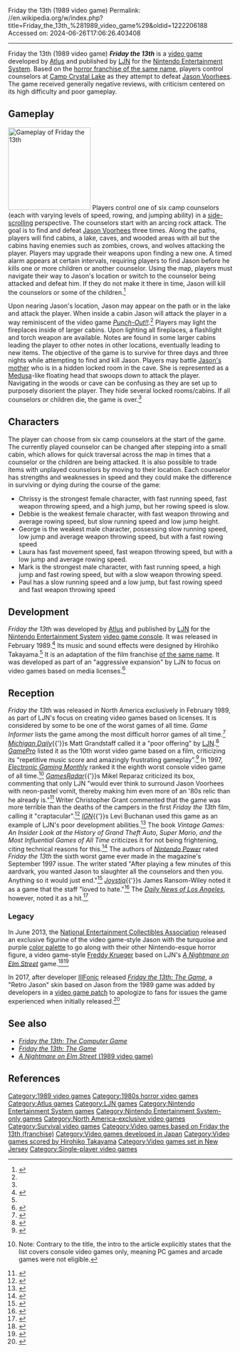 Friday the 13th (1989 video game)
Permalink: //en.wikipedia.org/w/index.php?title=Friday_the_13th_%281989_video_game%29&oldid=1222206188
Accessed on: 2024-06-26T17:06:26.403408



------
Friday the 13th (1989 video game)
{{short description|1989 video game}}
{{Infobox video game
| title = Friday the 13th
| image = Friday the 13th NES.png
| developer = [[Atlus]]<ref>{{cite web|url=http://gdri.smspower.org/wiki/index.php/Atlus | title= Atlus | publisher= GDRI | access-date= 2015-08-16}}</ref>
| publisher = [[LJN]]
| composer = Hirohiko Takayama
| platforms = [[Nintendo Entertainment System]]
| released = {{vgrelease|NA|February 1989}}
| genre = 
| modes = [[Single-player video game|Single player]]
}}
'''''Friday the 13th''''' is a [[video game]] developed by [[Atlus]] and published by [[LJN]] for the [[Nintendo Entertainment System]]. Based on the [[Friday the 13th (franchise)|horror franchise of the same name]], players control counselors at [[Camp Crystal Lake]] as they attempt to defeat [[Jason Voorhees]]. The game received generally negative reviews, with criticism centered on its high difficulty and poor gameplay.

==Gameplay==
[[File:Friday the 13th gameplay.png|left|thumb|185px|Gameplay of ''Friday the 13th'']]
Players control one of six camp counselors (each with varying levels of speed, rowing, and jumping ability) in a [[side-scrolling]] perspective. The counselors start with an arcing rock attack. The goal is to find and defeat [[Jason Voorhees]] three times. Along the paths, players will find cabins, a lake, caves, and wooded areas with all but the cabins having enemies such as zombies, crows, and wolves attacking the player. Players may upgrade their weapons upon finding a new one. A timed alarm appears at certain intervals, requiring players to find Jason before he kills one or more children or another counselor. Using the map, players must navigate their way to Jason's location or switch to the counselor being attacked and defeat him. If they do not make it there in time, Jason will kill the counselors or some of the children.<ref name=manual>{{cite book | title=Friday the 13th | type=instruction booklet| publisher=[[LJN Toys Ltd.]] |date=February 1989 | id=NES-F3-USA }}</ref>
 	
Upon nearing Jason's location, Jason may appear on the path or in the lake and attack the player. When inside a cabin Jason will attack the player in a way reminiscent of the video game ''[[Punch-Out!! (NES)|Punch-Out!!]]''.<ref name="gamepro"/> Players may light the fireplaces inside of larger cabins. Upon lighting all fireplaces, a flashlight and torch weapon are available. Notes are found in some larger cabins leading the player to other notes in other locations, eventually leading to new items. The objective of the game is to survive for three days and three nights while attempting to find and kill Jason. Players may battle [[Pamela Voorhees|Jason's mother]] who is in a hidden locked room in the cave. She is represented as a [[Medusa]]-like floating head that swoops down to attack the player.  Navigating in the woods or cave can be confusing as they are set up to purposely disorient the player. They hide several locked rooms/cabins. If all counselors or children die, the game is over.<ref name=manual />

==Characters==
The player can choose from six camp counselors at the start of the game. The currently played counselor can be changed after stepping into a small cabin, which allows for quick traversal across the map in times that a counselor or the children are being attacked. It is also possible to trade items with unplayed counselors by moving to their location. Each counselor has strengths and weaknesses in speed and they could make the difference in surviving or dying during the course of the game:
*Chrissy is the strongest female character, with fast running speed, fast weapon throwing speed, and a high jump, but her rowing speed is slow.
*Debbie is the weakest female character, with fast weapon throwing and average rowing speed, but slow running speed and low jump height.
*George is the weakest male character, possessing slow running speed, low jump and average weapon throwing speed, but with a fast rowing speed
*Laura has fast movement speed, fast weapon throwing speed, but with a low jump and average rowing speed.
*Mark is the strongest male character, with fast running speed, a high jump and fast rowing speed, but with a slow weapon throwing speed.
*Paul has a slow running speed and a low jump, but fast rowing speed and fast weapon throwing speed

==Development==
''Friday the 13th'' was developed by [[Atlus]] and published by [[LJN]] for the [[Nintendo Entertainment System]] [[video game console]]. It was released in February 1989.<ref name="gfaqs">{{cite web|url=http://www.gamefaqs.com/nes/563418-friday-the-13th/data |title=Friday the 13th Release Information for NES |publisher=GameFAQs |access-date=2010-10-18}}</ref> Its music and sound effects were designed by Hirohiko Takayama.<ref name="gfaqs"/> It is an adaptation of the film franchise [[Friday the 13th (franchise)|of the same name]]. It was developed as part of an "aggressive expansion" by LJN to focus on video games based on media licenses.<ref>{{cite book|last1=Steinbock|first1=Dan|title=Triumph and erosion in the American media and entertainment industries|date=1995|publisher=Quorum Books|location=Westport, Conn. [u.a.]|isbn=9780899309149|edition=1. publ.|url-access=registration|url=https://archive.org/details/triumpherosionin00stei}}</ref>

==Reception==
''Friday the 13th'' was released in North America exclusively in February 1989, as part of LJN's focus on creating video games based on licenses. It is considered by some to be one of the worst games of all time.
''Game Informer'' lists the game among the most difficult horror games of all time.<ref>{{cite magazine | title = The Wrong Kind of Scary: Worst Horror Games Ever| magazine = Game Informer| issue = 186 | pages = 120| publisher = [[GameStop]]| date = October 2008 | url = https://www.gameinformer.com/b/features/archive/2012/10/31/the-wrong-kind-of-scary-worst-horror-games-ever.aspx | access-date = 2010-10-18}}</ref> ''[[The Michigan Daily|Michigan Daily]]''{{'}}s Matt Grandstaff called it a "poor offering" by [[LJN]].<ref>{{cite web|last = Grandstaff| first= Matt|url=http://www.michigandaily.com/content/videogames-movies-make-formidable-mix-gamecubes-rogue-leader |title=Videogames, movies make formidable mix with Gamecube''s ''Rogue Leader'' |publisher=The Michigan Daily |date=2001-11-27 |access-date=2010-10-18}}</ref> ''[[GamePro]]'' listed it as the 10th worst video game based on a film, criticizing its "repetitive music score and amazingly frustrating gameplay".<ref name="gamepro">{{cite web|last=Smithee |first=Alan |url=http://www.gamepro.com/article/features/36530/10-to-1-the-worst-movie-games-ever/ |title=10 to 1: The Worst Movie Games Ever, Feature Story from |publisher=GamePro |date=2004-07-02 |access-date=2010-10-18|archive-url=https://web.archive.org/web/20100525230638/http://www.gamepro.com/article/features/36530/10-to-1-the-worst-movie-games-ever/|archive-date=2010-05-25}}</ref> In 1997, ''[[Electronic Gaming Monthly]]'' ranked it the eighth worst console video game of all time.<ref>{{cite magazine |title=The Top 10 Worst Games of All Time |magazine=[[Electronic Gaming Monthly]]|issue=100 |publisher=[[Ziff Davis]] |date=November 1997|page=107}} Note: Contrary to the title, the intro to the article explicitly states that the list covers console video games only, meaning PC games and arcade games were not eligible.</ref> ''[[GamesRadar]]''{{'}}s Mikel Reparaz criticized its box, commenting that only LJN "would ever think to surround Jason Voorhees with neon-pastel vomit, thereby making him even more of an '80s relic than he already is."<ref>{{cite web|last = Reparaz|first = Mikel|url=http://www.gamesradar.com/f/totally-80s-box-art/a-2009050715243615024/p-2 |title=Totally '80s box art! (page 2) |publisher=GamesRadar |date=2009-05-07 |access-date=2010-10-18}}</ref> Writer Christopher Grant commented that the game was more terrible than the deaths of the campers in the first ''Friday the 13th'' film, calling it "craptacular".<ref>{{cite web|last=Grant |first=Christopher |url=http://www.joystiq.com/2007/04/13/happy-friday-the-13th-destroy-jason-if-you-can/ |title=Happy Friday the 13th! Destroy Jason ... if you can! |publisher=Joystiq |date=2007-04-13 |access-date=2010-10-18}}</ref> ''[[IGN]]''{{'}}s Levi Buchanan used this game as an example of LJN's poor development abilities.<ref>{{cite web|last = Buchanan | first = Levi |url=http://retro.ign.com/articles/108/1087266p1.html |title=An NES Nightmare on Elm Street – NES Feature at IGN |publisher=IGN |date=2010-04-30 |access-date=2010-10-18}}</ref> The book ''Vintage Games: An Insider Look at the History of Grand Theft Auto, Super Mario, and the Most Influential Games of All Time'' criticizes it for not being frightening, citing technical reasons for this.<ref>{{cite book|url=https://books.google.com/books?id=M_bFdsP9L7oC |title=Vintage games: an insider look at ... – Google Books |access-date=2010-10-18|isbn=9780240811468 |year=2009 |last1=Loguidice |first1=Bill |last2=Barton |first2=Matt |publisher=Focal Press/Elsevier }}</ref> The authors of ''[[Nintendo Power]]'' rated ''Friday the 13th'' the sixth worst game ever made in the magazine's September 1997 issue. The writer stated "After playing a few minutes of this aardvark, you wanted Jason to slaughter all the counselors and then you. Anything so it would just end."<ref>{{cite magazine | title = Along With the Best Comest the...10 Worst Games of All Time| magazine = Nintendo Power| issue = 100 | pages = 97| publisher = [[Nintendo]] | date = September 1997 }}</ref> ''[[Joystiq]]''{{'}}s James Ransom-Wiley noted it as a game that the staff "loved to hate."<ref>{{cite web|url=http://www.joystiq.com/2005/09/21/nes-spoof-friday-the-13th-part-deux|title=NES spoof: Friday the 13th Part Deux|author=James Ransom-Wiley}}</ref> The ''[[Los Angeles Daily News|Daily News of Los Angeles]]'', however, noted it as a hit.<ref>{{cite journal |date=July 1, 1990 |title=VIDEO GAMES TOY WITH BLOCKBUSTERS |journal=Los Angeles Daily News |publisher= MediaNews Group |url=http://nl.newsbank.com/nl-search/we/Archives?p_product=LA&p_theme=la&p_action=search&p_maxdocs=200&p_topdoc=1&p_text_direct-0=0EF60C949671B243&p_field_direct-0=document_id&p_perpage=10&p_sort=YMD_date:D&s_trackval=GooglePM |access-date=2012-03-26 }}</ref>

===Legacy=== 
In June 2013, the [[National Entertainment Collectibles Association]] released an exclusive figurine of the video game-style Jason with the turquoise and purple [[Palette (computing)|color palette]] to go along with their other Nintendo-esque horror figure, a video game-style [[Freddy Krueger]] based on LJN's ''[[A Nightmare on Elm Street (video game)|A Nightmare on Elm Street]]'' game.<ref>{{cite web|url=http://necaonline.com/41508/licenses/movies/friday-the-13th/sdcc-exclusive-video-game-jason-voorhees-action-figure-coming-to-comic-con/|title=SDCC Exclusive: Video Game Jason Voorhees Action Figure Coming to Comic-Con!|publisher=Neca Online|date=June 6, 2013|access-date=September 28, 2013}}</ref><ref>{{cite web|url=http://bloody-disgusting.com/news/3247606/toys-as-promised-heres-necas-8-bit-freddy-krueger-based-on-the-1989-nes-game/|title=NECA's 8-Bit Freddy Krueger Based On the 1989 NES Game!!!|publisher=Bloody Disgusting|date=August 7, 2013|access-date=September 28, 2013}}</ref>

In 2017, after developer [[IllFonic]] released ''[[Friday the 13th: The Game]]'', a "Retro Jason" skin based on Jason from the 1989 game was added by developers in a [[software update|video game patch]] to apologize to fans for issues the game experienced when initially released.<ref>{{cite web|url=http://www.pcgamer.com/friday-the-13th-developers-say-sorry-with-a-new-update-and-free-stuff-for-everyone/|title=Friday the 13th developers say 'sorry' with a new update and free stuff for everyone|publisher=PC Gamer|date=June 19, 2017|access-date=June 21, 2017}}</ref>

==See also==
*''[[Friday the 13th: The Computer Game]]''
*''[[Friday the 13th: The Game]]''
*[[A Nightmare on Elm Street (video game)|''A Nightmare on Elm Street'' (1989 video game)]]

==References==
{{reflist|30em}}

{{Friday the 13th}}
{{Atlus}}
{{LJN video games}}
{{Authority control}}

[[Category:1989 video games]]
[[Category:1980s horror video games]]
[[Category:Atlus games]]
[[Category:LJN games]]
[[Category:Nintendo Entertainment System games]]
[[Category:Nintendo Entertainment System-only games]]
[[Category:North America-exclusive video games]]
[[Category:Survival video games]]
[[Category:Video games based on Friday the 13th (franchise)]]
[[Category:Video games developed in Japan]]
[[Category:Video games scored by Hirohiko Takayama]]
[[Category:Video games set in New Jersey]]
[[Category:Single-player video games]]
